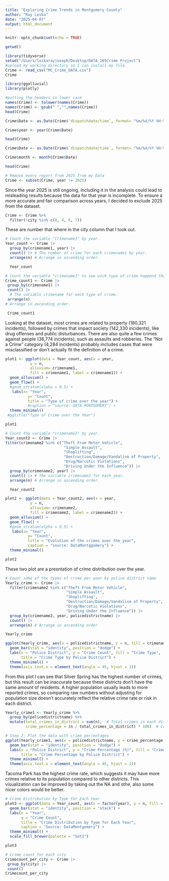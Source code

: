 ```yaml
---
title: "Exploring Crime Trends in Montgomery County"
author: "Ray Leika"
date: "2025-04-07"
output: html_document
---
```


```r
knitr::opts_chunk$set(echo = TRUE)
```

```r
getwd()
```

```r
library(tidyverse)
setwd("/Users/leikarayjoseph/Desktop/DATA_205Crime Project") 
#upload my working directory so I can install my file.
Crime <- read_csv("MC_Crime_DATA.csv") 
Crime
```

```r
library(ggalluvial)
library(plotly)
```


```r
#putting the headers in lower case
names(Crime) <- tolower(names(Crime))
names(Crime) <- gsub(" ","",names(Crime))
head(Crime)
```

```r
Crime$Date <- as.Date(Crime$`dispatchdate/time`, format= "%m/%d/%Y %H:%M:%S %p")

Crime$year <- year(Crime$Date)

head(Crime)
```

```r
Crime$Date <- as.Date(Crime$`dispatchdate/time`, format= "%m/%d/%Y %H:%M:%S %p")

Crime$month <- month(Crime$Date)

head(Crime)
```

```r
# Remove every report from 2025 from my Data
Crime <- subset(Crime, year != 2025)
```

Since the year 2025 is still ongoing, including it in the analysis could lead to misleading results because the data for that year is incomplete. To ensure a more accurate and fair comparison across years, I decided to exclude 2025 from the dataset.

```r
Crime <- Crime %>% 
  filter(!city %in% c(0, 4, 6, 7))
```
These are number that where in the city column that I took out.

```r
# Count the variable "Crimename1" by year.
Year_count <- Crime |>
  group_by(crimename1, year) |>
  count() |> # The number of crime for each crimename1 by year.
  arrange(n) # Arrange in ascending order.

  Year_count
```

```r
# Count the variable "crimename1" to see wich type of crime happend the most.
Crime_count1 <- Crime |>
 group_by(crimename1) |>
 count() |> 
  # The variable crimename for each type of crime.
 arrange(n) 
# Arrange in ascending order.

 Crime_count1
```

Looking at the dataset, most crimes are related to property (180,321 incidents), followed by crimes that impact society (142,330 incidents), like drug offenses and public disturbances. There are also quite a few crimes against people (38,774 incidents), such as assaults and robberies. The "Not a Crime" category (4,284 incidents) probably includes cases that were misclassified or don’t actually fit the definition of a crime.

```r
plot1 <- ggplot(data = Year_count, aes(x = year,
           y = n,
           alluvium= crimename1,
           fill = crimename1, label = crimename1)) +
  geom_alluvium() +
  geom_flow() +
  #geom_stratum(alpha = 0.5) +
   labs(x= "Year", 
          y= "Count", 
          title = "Type of crime over the year") +
          #caption = "source: DATA MONTGOMERY") +
  theme_minimal() 
 #ggtitle("Type of Crime over the Year")

plot1
```

```r
# Count the variable "crimename2" by year.
Year_count2 <- Crime |>
filter(crimename2 %in% c("Theft From Motor Vehicle", 
                          "Simple Assault", 
                          "Shoplifting", 
                          "Destruction/Damage/Vandalism of Property", 
                          "Drug/Narcotic Violations", 
                          "Driving Under the Influence")) |> 
  group_by(crimename2, year) |>
  count() |> # The variable crimename2 for each year.
  arrange(n) # Arrange in ascending order.

  Year_count2
```

```r
plot2 <- ggplot(data = Year_count2, aes(x = year,
           y = n,
           alluvium= crimename2,
           fill = crimename2, label = crimename2)) +
  geom_alluvium() +
  geom_flow() +
  #geom_stratum(alpha = 0.5) +
   labs(x= "Year", 
          y= "Count", 
          title = "Evolution of the crimes over the year",
          caption = "source: DataMontggomery") +
  theme_minimal() 

plot2
```

These two plot are a presntation of crime distribution over the year.

```r
# Count some of the types of crime per year by police district name
Yearly_crime <- Crime |>
  filter(crimename2 %in% c("Theft From Motor Vehicle", 
                           "Simple Assault", 
                           "Shoplifting", 
                           "Destruction/Damage/Vandalism of Property", 
                           "Drug/Narcotic Violations", 
                           "Driving Under the Influence")) |> 
  group_by(crimename2, year, policedistrictname) |>
  count() |> 
  arrange(n) # Arrange in ascending order

Yearly_crime
```



```r
ggplot(Yearly_crime, aes(x = policedistrictname, y = n, fill = crimename2)) +
  geom_bar(stat = "identity", position = "dodge") +
  labs(x = "Police District", y = "Crime Count", fill = "Crime Type", 
       title = "Crime Type by Police District") +
  theme_minimal() +
  theme(axis.text.x = element_text(angle = 45, hjust = 1))
```

From this plot I can see that Silver Spring has the highest number of crimes, but this result can be inaccurate because these districts don’t have the same amount of residents. A higher population usually leads to more reported crimes, so comparing raw numbers without adjusting for population size doesn't accurately reflect the relative crime rate or risk in each district.

```r
Yearly_crime1 <- Yearly_crime %>%
  group_by(policedistrictname) %>%
  mutate(total_crimes_in_district = sum(n),  # Total crimes in each district
         crime_percentage = (n / total_crimes_in_district) * 100)  # Crime percentage

# Step 2: Plot the data with crime percentages
ggplot(Yearly_crime1, aes(x = policedistrictname, y = crime_percentage, fill = crimename2)) +
  geom_bar(stat = "identity", position = "dodge") +
  labs(x = "Police District", y = "Crime Percentage (%)", fill = "Crime Type", 
       title = "Crime Percentage by Police District") +
  theme_minimal() +
  theme(axis.text.x = element_text(angle = 45, hjust = 1))
```

Tacoma Park has the highest crime rate, which suggests it may have more crimes relative to its population compared to other districts. This visualization can be improved by taking out the NA and othe, also some nicer colors would be better.

```r
# Crime Distribution by Type for Each Year
plot3 <- ggplot(data = Year_count, aes(x = factor(year), y = n, fill = crimename1)) +
  geom_bar(stat = "identity", position = "stack") +
  labs(x = "Year", 
       y = "Crime Count", 
       title = "Crime Distribution by Type for Each Year", 
       caption = "Source: DataMontgomery") +
  theme_minimal() +
  scale_fill_brewer(palette = "Set1")

plot3
```


```r
# Crime count for each city
Crimecount_per_city <- Crime |>
 group_by(city) |>
 count()
Crimecount_per_city
```


